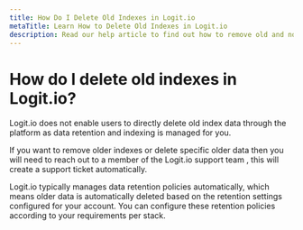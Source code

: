 ```yaml
---
title: How Do I Delete Old Indexes in Logit.io
metaTitle: Learn How to Delete Old Indexes in Logit.io
description: Read our help article to find out how to remove old and no longer required indexes and data in Logit.io.
---
```


# How do I delete old indexes in Logit.io?

Logit.io does not enable users to directly delete old index data through 
the platform as data retention and indexing is managed for you.

If you want to remove older indexes or delete specific older data then you 
will need to reach out to a member of the Logit.io support 
team <IntercomButton text="via live chat" />, this will create a 
support ticket automatically.

Logit.io typically manages data retention policies automatically, which 
means older data is automatically deleted based on the retention settings 
configured for your account. You can configure these retention policies 
according to your requirements per stack.